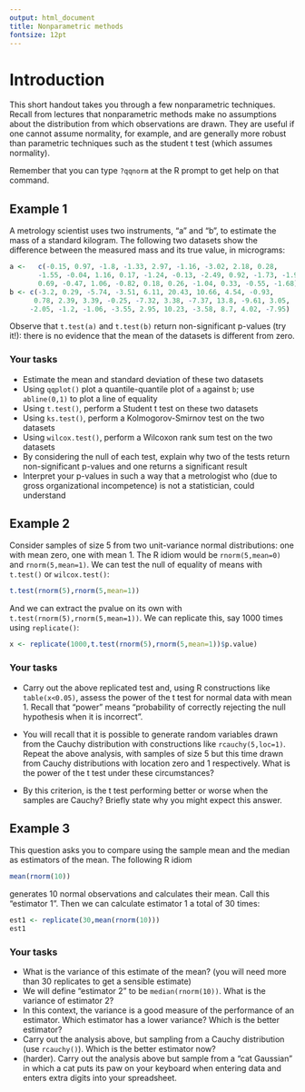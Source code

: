 ```yaml
---
output: html_document
title: Nonparametric methods
fontsize: 12pt
---
```



# Introduction

This short handout takes you through a few nonparametric techniques.
Recall from lectures that nonparametric methods make no assumptions
about the distribution from which observations are drawn.  They are
useful if one cannot assume normality, for example, and are generally
more robust than parametric techniques such as the student t test
(which assumes normality).


Remember that you can type `?qqnorm` at the R prompt to get help
on that command.

## Example 1


A metrology scientist uses two instruments, "a" and "b", to estimate
the mass of a standard kilogram.  The following two datasets show the
difference between the measured mass and its true value, in
micrograms:

```r
a <-   c(-0.15, 0.97, -1.8, -1.33, 2.97, -1.16, -3.02, 2.18, 0.28, 
       -1.55, -0.04, 1.16, 0.17, -1.24, -0.13, -2.49, 0.92, -1.73, -1.94, 
       0.69, -0.47, 1.06, -0.82, 0.18, 0.26, -1.04, 0.33, -0.55, -1.68)
b <- c(-3.2, 0.29, -5.74, -3.51, 6.11, 20.43, 10.66, 4.54, -0.93, 
      0.78, 2.39, 3.39, -0.25, -7.32, 3.38, -7.37, 13.8, -9.61, 3.05, 
     -2.05, -1.2, -1.06, -3.55, 2.95, 10.23, -3.58, 8.7, 4.02, -7.95)
```

Observe that `t.test(a)` and `t.test(b)` return non-significant
p-values (try it!): there is no evidence that the mean of the datasets
is different from zero.

### Your tasks

* Estimate the mean and standard deviation of these two datasets
* Using `qqplot()`  plot a quantile-quantile
  plot of `a` against `b`; use `abline(0,1)` to plot a line of equality
* Using `t.test()`, perform a Student t test on
  these two datasets
* Using `ks.test()`, perform a
  Kolmogorov-Smirnov test on the two datasets
* Using `wilcox.test()`, perform a Wilcoxon
  rank sum test on the two datasets
* By considering the null of each test, explain why two of the
  tests return non-significant p-values and one returns a significant result
* Interpret your p-values in such a way that a metrologist who
  (due to gross organizational incompetence) is not a statistician,
  could understand

## Example 2

Consider samples of size 5 from two unit-variance normal
distributions: one with mean zero, one with mean 1.  The R idiom would
be `rnorm(5,mean=0)` and `rnorm(5,mean=1)`.  We can test the null of
equality of means with `t.test()` or `wilcox.test()`:

```r
t.test(rnorm(5),rnorm(5,mean=1))
```

And we can extract the pvalue on its own with
`t.test(rnorm(5),rnorm(5,mean=1))`.  We can replicate this, say 1000
times using `replicate()`:

```r
x <- replicate(1000,t.test(rnorm(5),rnorm(5,mean=1))$p.value)
```

### Your tasks 


* Carry out the above replicated test and, using R constructions
  like `table(x<0.05)`, assess the power of the t test for normal
  data with mean 1.  Recall that "power" means "probability of
  correctly rejecting the null hypothesis when it is incorrect".

* You will recall that it is possible to generate random variables
  drawn from the Cauchy distribution with constructions like
  `rcauchy(5,loc=1)`.  Repeat the above analysis, with samples of size
  5 but this time drawn from Cauchy distributions with location zero
  and 1 respectively.  What is the power of the t test under these
  circumstances?

* By this criterion, is the t test performing better or worse when the
  samples are Cauchy?  Briefly state why you might expect this answer.



## Example 3

This question asks you to compare using the sample mean and the median
  as estimators of the mean.  The following R idiom
  
```r
mean(rnorm(10))
```
  
generates 10 normal observations and calculates their mean.  Call
this "estimator 1".  Then we can   calculate estimator 1 a total of 30 times:

```r
est1 <- replicate(30,mean(rnorm(10)))
est1
```

### Your tasks
  
* What is the variance of this estimate of the mean? (you will need
    more than 30 replicates to get a sensible estimate)
* We will define "estimator 2" to be `median(rnorm(10))`.
    What is the variance of estimator 2?
* In this context, the variance is a good measure of the
    performance of an estimator.  Which estimator has a lower
    variance?  Which is the better estimator?
* Carry out the analysis above, but sampling from a Cauchy
    distribution (use `rcauchy()`).  Which is the better
    estimator now?
* (harder).  Carry out the analysis above but sample from a "cat
  Gaussian" in which a cat puts its paw on your keyboard when entering
  data and enters extra digits into your spreadsheet.

